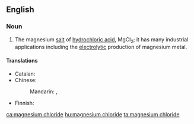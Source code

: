 ==English==

===Noun===
{{wikipedia}}
{{en-noun|head=[[magnesium]] [[chloride]]|-}}

# {{context|inorganic compound|lang=en}} The magnesium [[salt]] of [[hydrochloric acid]], MgCl<sub>2</sub>; it has many industrial applications including the [[electrolytic]] production of magnesium metal.

====Translations====
{{trans-top|magnesium salt of hydrochloric acid}}
* Catalan: {{t|ca|clorur de magnesi|m}}
* Chinese:
*: Mandarin: {{t|cmn|氯化鎂|sc=Hani}}, {{t+|cmn|氯化镁|tr=lǜhuàměi|sc=Hani}}
{{trans-mid}}
* Finnish: {{t|fi|magnesiumkloridi}}
{{trans-bottom}}

[[ca:magnesium chloride]]
[[hu:magnesium chloride]]
[[ta:magnesium chloride]]